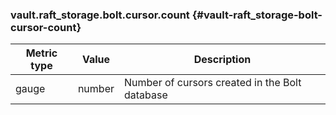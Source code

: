 ### vault.raft_storage.bolt.cursor.count {#vault-raft_storage-bolt-cursor-count}

Metric type | Value   | Description
----------- | ------- | -----------
gauge       | number  | Number of cursors created in the Bolt database
